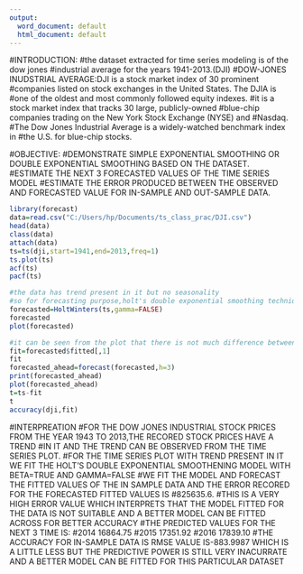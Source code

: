 ---
output:
  word_document: default
  html_document: default
---
#INTRODUCTION:
#the dataset extracted for time series modeling is of the dow jones #industrial average for the years 1941-2013.(DJI)
#DOW-JONES INUDSTRIAL AVERAGE:DJI is a stock market index of 30 prominent #companies listed on stock exchanges in the United States. The DJIA is #one of the oldest and most commonly followed equity indexes.
#it is a stock market index that tracks 30 large, publicly-owned #blue-chip companies trading on the New York Stock Exchange (NYSE) and #Nasdaq.
#The Dow Jones Industrial Average is a widely-watched benchmark index in #the U.S. for blue-chip stocks.

#OBJECTIVE: 
#DEMONSTRATE SIMPLE EXPONENTIAL SMOOTHING OR DOUBLE EXPONENTIAL SMOOTHING BASED ON THE DATASET.
#ESTIMATE THE NEXT 3 FORECASTED VALUES OF THE TIME SERIES MODEL
#ESTIMATE THE ERROR PRODUCED BETWEEN THE OBSERVED AND FORECASTED VALUE FOR IN-SAMPLE AND OUT-SAMPLE DATA.


```{r}
library(forecast)
data=read.csv("C:/Users/hp/Documents/ts_class_prac/DJI.csv")
head(data)
class(data)
attach(data)
ts=ts(dji,start=1941,end=2013,freq=1)
ts.plot(ts)
acf(ts)
pacf(ts)

#the data has trend present in it but no seasonality
#so for forecasting purpose,holt's double exponential smoothing technique can be used to fit and forecast the model values
forecasted=HoltWinters(ts,gamma=FALSE)
forecasted
plot(forecasted)

#it can be seen from the plot that there is not much difference between the original values and the predicted values
fit=forecasted$fitted[,1]
fit
forecasted_ahead=forecast(forecasted,h=3)
print(forecasted_ahead)
plot(forecasted_ahead)
t=ts-fit
t
accuracy(dji,fit)
```



#INTERPREATION 
#FOR THE DOW JONES INDUSTRIAL STOCK PRICES FROM THE YEAR 1943 TO 2013,THE RECORED STOCK PRICES HAVE A TREND
#IN IT AND THE TREND CAN BE OBSERVED FROM THE TIME SERIES PLOT.
#FOR THE TIME SERIES PLOT WITH TREND PRESENT IN IT WE FIT THE HOLT'S DOUBLE EXPONENTIAL SMOOTHENING MODEL WITH BETA=TRUE AND GAMMA=FALSE
#WE FIT THE MODEL AND FORECAST THE FITTED VALUES OF THE IN SAMPLE DATA AND THE ERROR RECORED FOR THE FORECASTED FITTED VALUES IS 
#825635.6.
#THIS IS A VERY HIGH ERROR VALUE WHICH INTERPRETS THAT THE MODEL FITTED FOR THE DATA IS NOT SUITABLE AND A BETTER MODEL CAN BE FITTED ACROSS FOR BETTER ACCURACY
#THE PREDICTED VALUES FOR THE NEXT 3 TIME IS:
#2014       16864.75 
#2015       17351.92 
#2016       17839.10
#THE ACCURACY FOR IN-SAMPLE DATA IS RMSE VALUE IS-883.9987 WHICH IS A LITTLE LESS BUT THE PREDICTIVE POWER IS STILL VERY INACURRATE AND A BETTER MODEL CAN BE FITTED FOR THIS PARTICULAR DATASET


